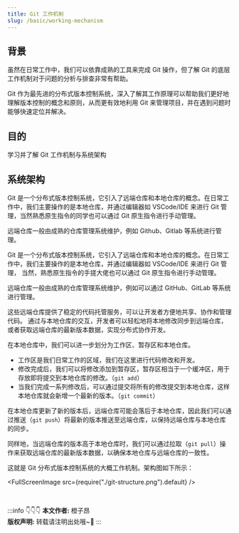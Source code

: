 ```yaml
---
title: Git 工作机制
slug: /basic/working-mechanism
---
```



<!--package-->

## 背景

虽然在日常工作中，我们可以依靠成熟的工具来完成 Git 操作，但了解 Git 的底层工作机制对于问题的分析与排查非常有帮助。

Git 作为最先进的分布式版本控制系统，深入了解其工作原理可以帮助我们更好地理解版本控制的概念和原则，从而更有效地利用 Git 来管理项目，并在遇到问题时能够快速定位并解决。


## 目的

学习并了解 Git 工作机制与系统架构


## 系统架构

Git 是一个分布式版本控制系统，它引入了远端仓库和本地仓库的概念。在日常工作中，我们主要操作的是本地仓库，并通过编辑器如 VSCode/IDE 来进行 Git 管理，当然熟悉原生指令的同学也可以通过 Git 原生指令进行手动管理。

远端仓库一般由成熟的仓库管理系统维护，例如 Github、Gitlab 等系统进行管理。

Git 是一个分布式版本控制系统，它引入了远端仓库和本地仓库的概念。在日常工作中，我们主要操作的是本地仓库，并通过编辑器如 VSCode/IDE 来进行 Git 管理，
当然，熟悉原生指令的手搓大佬也可以通过 Git 原生指令进行手动管理。

远端仓库一般由成熟的仓库管理系统维护，例如可以通过 GitHub、GitLab 等系统进行管理。

这些远端仓库提供了稳定的代码托管服务，可以让开发者方便地共享、协作和管理代码。
通过与本地仓库的交互，开发者可以轻松地将本地修改同步到远端仓库，或者获取远端仓库的最新版本数据，实现分布式协作开发。

在本地仓库中，我们可以进一步划分为工作区、暂存区和本地仓库。

- 工作区是我们日常工作的区域，我们在这里进行代码修改和开发。
- 修改完成后，我们可以将修改添加到暂存区，暂存区相当于一个缓冲区，用于存放即将提交到本地仓库的修改。（`git add`）
- 当我们完成一系列修改后，可以通过提交将所有的修改提交到本地仓库，这样本地仓库就会新增一个最新的版本。（`git commit`）

在本地仓库更新了新的版本后，远端仓库可能会落后于本地仓库，因此我们可以通过推送（`git push`）将最新的版本推送至远端仓库，以保持远端仓库与本地仓库的同步。

同样地，当远端仓库的版本高于本地仓库时，我们可以通过拉取（`git pull`）操作来获取远端仓库的最新版本数据，以确保本地仓库与远端仓库的一致性。

这就是 Git 分布式版本控制系统的大概工作机制。架构图如下所示：

<FullScreenImage src={require("./git-structure.png").default} />


<br/>

:::info 👇👇👇
**本文作者:** 橙子昂 <br/>
**版权声明:** 转载请注明出处哦~👮‍
:::
